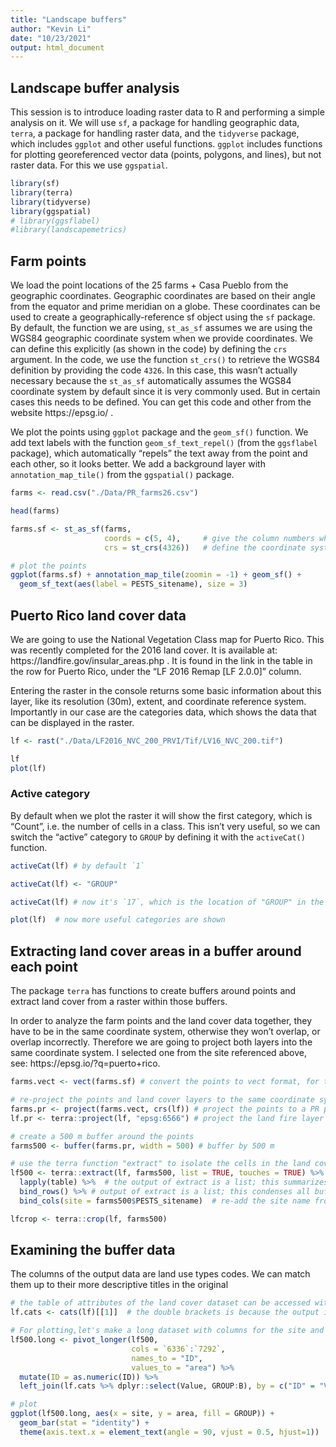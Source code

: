 ```yaml
---
title: "Landscape buffers"
author: "Kevin Li"
date: "10/23/2021"
output: html_document
---
```


## Landscape buffer analysis

This session is to introduce loading raster data to R and performing a simple analysis on it. We will use `sf`, a package for handling geographic data, `terra`, a package for handling raster data, and the `tidyverse` package, which includes `ggplot` and other useful functions. `ggplot` includes functions for plotting georeferenced vector data (points, polygons, and lines), but not raster data. For this we use `ggspatial`.

```r
library(sf)
library(terra)
library(tidyverse)
library(ggspatial)
# library(ggsflabel)
#library(landscapemetrics)
```

## Farm points

We load the point locations of the 25 farms + Casa Pueblo from the geographic coordinates. Geographic coordinates are based on their angle from the equator and prime meridian on a globe. These coordinates can be used to create a geographically-reference sf object using the `sf` package. By default, the function we are using, `st_as_sf` assumes we are using the WGS84 geographic coordinate system when we provide coordinates. We can define this explicitly (as shown in the code) by defining the `crs` argument. In the code, we use the function `st_crs()` to retrieve the WGS84 definition by providing the code `4326`. In this case, this wasn't actually necessary because the `st_as_sf` automatically assumes the WGS84 coordinate system by default since it is very commonly used. But in certain cases this needs to be defined. You can get this code and other from the website https://epsg.io/ .

We plot the points using `ggplot` package and the `geom_sf()` function. We add text labels with the function `geom_sf_text_repel()` (from the `ggsflabel` package), which automatically "repels" the text away from the point and each other, so it looks better. We add a background layer with `annotation_map_tile()` from the `ggspatial()` package.

```r
farms <- read.csv("./Data/PR_farms26.csv")

head(farms)

farms.sf <- st_as_sf(farms,
                     coords = c(5, 4),     # give the column numbers where the x (longitude) and y (latitude) coordinates are located
                     crs = st_crs(4326))   # define the coordinate system. st_crs() is a function to retrieve the coordinate system by a code.

# plot the points
ggplot(farms.sf) + annotation_map_tile(zoomin = -1) + geom_sf() +
  geom_sf_text(aes(label = PESTS_sitename), size = 3)
```

## Puerto Rico land cover data

We are going to use the National Vegetation Class map for Puerto Rico. This was recently completed for the 2016 land cover. It is available at: https://landfire.gov/insular_areas.php . It is found in the link in the table in the row for Puerto Rico, under the "LF 2016 Remap [LF 2.0.0]" column.

Entering the raster in the console returns some basic information about this layer, like its resolution (30m), extent, and coordinate reference system. Importantly in our case are the categories data, which shows the data that can be displayed in the raster.

```r
lf <- rast("./Data/LF2016_NVC_200_PRVI/Tif/LV16_NVC_200.tif")

lf
plot(lf)
```

### Active category

By default when we plot the raster it will show the first category, which is "Count", i.e. the number of cells in a class. This isn't very useful, so we can switch the "active" category to `GROUP` by defining it with the `activeCat()` function.

```r
activeCat(lf) # by default `1` 

activeCat(lf) <- "GROUP"

activeCat(lf) # now it's `17`, which is the location of "GROUP" in the order of columns

plot(lf)  # now more useful categories are shown
```

## Extracting land cover areas in a buffer around each point

The package `terra` has functions to create buffers around points and extract land cover from a raster within those buffers.

In order to analyze the farm points and the land cover data together, they have to be in the same coordinate system, otherwise they won't overlap, or overlap incorrectly. Therefore we are going to project both layers into the same coordinate system. I selected one from the site referenced above, see: https://epsg.io/?q=puerto+rico.

```r
farms.vect <- vect(farms.sf) # convert the points to vect format, for the terra package

# re-project the points and land cover layers to the same coordinate system
farms.pr <- project(farms.vect, crs(lf)) # project the points to a PR projection
lf.pr <- terra::project(lf, "epsg:6566") # project the land fire layer to the same PR projection

# create a 500 m buffer around the points
farms500 <- buffer(farms.pr, width = 500) # buffer by 500 m

# use the terra function "extract" to isolate the cells in the land cover layer that coincide with the 500 m buffers
lf500 <- terra::extract(lf, farms500, list = TRUE, touches = TRUE) %>%
  lapply(table) %>%  # the output of extract is a list; this summarizes each buffer into a table (still in a list)
  bind_rows() %>% # output of extract is a list; this condenses all buffers into one table
  bind_cols(site = farms500$PESTS_sitename)  # re-add the site name from the buffer layer

lfcrop <- terra::crop(lf, farms500)

```

## Examining the buffer data

The columns of the output data are land use types codes. We can match them up to their more descriptive titles in the original 

```r
# the table of attributes of the land cover dataset can be accessed with the "cats()" function
lf.cats <- cats(lf)[[1]]  # the double brackets is because the output is a list consisting of only one dataframe. We just need to look at the dataframe, which we access using the double brackets.

# For plotting,let's make a long dataset with columns for the site and land cover type
lf500.long <- pivot_longer(lf500, 
                           cols = `6336`:`7292`,
                           names_to = "ID",
                           values_to = "area") %>%
  mutate(ID = as.numeric(ID)) %>%
  left_join(lf.cats %>% dplyr::select(Value, GROUP:B), by = c("ID" = "Value"))

# plot
ggplot(lf500.long, aes(x = site, y = area, fill = GROUP)) + 
  geom_bar(stat = "identity") + 
  theme(axis.text.x = element_text(angle = 90, vjust = 0.5, hjust=1))

```